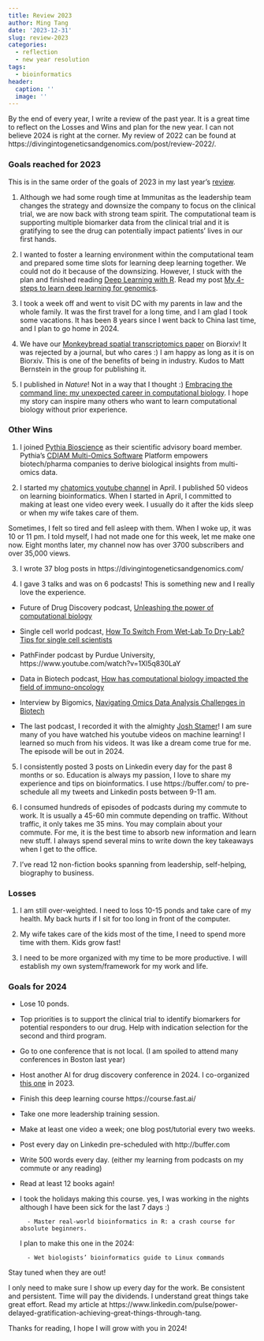 ```yaml
---
title: Review 2023
author: Ming Tang
date: '2023-12-31'
slug: review-2023
categories:
  - reflection
  - new year resolution
tags:
  - bioinformatics
header:
  caption: ''
  image: ''
---
```


By the end of every year, I write a review of the past year. It is a great time
to reflect on the Losses and Wins and plan for the new year. I can not believe 2024
is right at the corner. My review of 2022 can be found at https://divingintogeneticsandgenomics.com/post/review-2022/.


### Goals reached for 2023

This is in the same order of the goals of 2023 in my last year's [review](https://divingintogeneticsandgenomics.com/post/review-2022/).

1. Although we had some rough time at Immunitas as the leadership team changes 
the strategy and downsize the company to focus on the clinical trial, we are 
now back with strong team spirit. The computational team is supporting multiple
biomarker data from the clinical trial and it is gratifying to see the drug can
potentially impact patients' lives in our first hands. 

2. I wanted to foster a learning environment within the computational team and
prepared some time slots for learning deep learning together. We could not do
it because of the downsizing. However, I stuck with the plan and finished reading
[Deep Learning with R](https://www.manning.com/books/deep-learning-with-r). 
Read my post [My 4-steps to learn deep learning for genomics](https://divingintogeneticsandgenomics.com/post/how-i-am-learning-deep-learning/).

3. I took a week off and went to visit DC with my parents in law and the whole family.
It was the first travel for a long time, and I am glad I took some vacations. 
It has been 8 years since I went back to China last time, and I plan to go home
in 2024.

4. We have our [Monkeybread spatial transcriptomics paper](https://www.biorxiv.org/content/10.1101/2023.09.14.557736v1) on Biorxiv! 
It was rejected by a journal, but who cares :) I am happy as long as it is on Biorxiv.
This is one of the benefits of being in industry. Kudos to Matt Bernstein in the 
group for publishing it.

5. I published in *Nature*! Not in a way that I thought :) [Embracing the command line: my unexpected career in computational biology](https://divingintogeneticsandgenomics.com/publication/2023-10-04-nature-career/). I hope my story can inspire many others who want to learn computational biology without prior experience.


### Other Wins

1.  I joined [Pythia Bioscience](https://www.linkedin.com/posts/pythia-bio_a-new-addition-to-our-scientific-advisory-activity-7100129598994071552-4Ihz/) as their 
scientific advisory board member. Pythia's [CDIAM Multi-Omics Software](https://www.pythiabio.com/multiomics-analysis-software) Platform empowers biotech/pharma companies to derive biological insights from multi-omics data.

2.  I started my [chatomics youtube channel](https://www.youtube.com/@chatomics/videos) in April. I published 50 videos on learning bioinformatics. When I started in April, I committed to making at least one video every week. I usually do it after the kids sleep or when my wife takes care of them.

Sometimes, I felt so tired and fell asleep with them. When I woke up, it was 10 or 11 pm. I told myself, I had not made one for this week, let me make one now. Eight months later, my channel now has over 3700 subscribers and over 35,000 views.

3.  I wrote 37 blog posts in https://divingintogeneticsandgenomics.com/

4.  I gave 3 talks and was on 6 podcasts! This is something new and I really love 
the experience. 

- Future of Drug Discovery podcast, [Unleashing the power of computational biology](https://podcasters.spotify.com/pod/show/fodd/episodes/FODD-13---Ming-Tommy-Tang---Unleashing-the-Power-of-Computational-Biology-e2amitj)

- Single cell world podcast, [How To Switch From Wet-Lab To Dry-Lab? Tips for single cell scientists](https://www.spreaker.com/user/16881494/ep-27-how-to-switch-from-wet-lab-to-dry-)

- PathFinder podcast by Purdue University, https://www.youtube.com/watch?v=1Xl5q830LaY

- Data in Biotech podcast, [How has computational biology impacted the field of immuno-oncology](https://podcasts.apple.com/gb/podcast/tommy-tang-on-building-a-dry-lab-team-selecting/id1708993594?i=1000632547739)

- Interview by Bigomics, [Navigating Omics Data Analysis Challenges in Biotech](https://www.linkedin.com/events/7123312378913419264/comments/)

- The last podcast, I recorded it with the almighty [Josh Stamer](https://statquest.org/about/)! 
I am sure many of you have watched his youtube videos on machine learning! I learned so much from
his videos. It was like a dream come true for me. The episode will be out in 2024.

5. I consistently posted 3 posts on Linkedin every day for the past 8 months or so.
Education is always my passion, I love to share my experience and tips on bioinformatics.
I use https://buffer.com/ to pre-schedule all my tweets and Linkedin posts between 9-11 am. 

6. I consumed hundreds of episodes of podcasts during my commute to work. It is usually
a 45-60 min commute depending on traffic. Without traffic, it only takes me 35 mins.
You may complain about your commute. For me, it is the best time to absorb new
information and learn new stuff. I always spend several mins to write down the key takeaways 
when I get to the office.

7. I've read 12 non-fiction books spanning from leadership, self-helping, biography to business.

### Losses 

1. I am still over-weighted. I need to loss 10-15 ponds and take care of my health.
My back hurts if I sit for too long in front of the computer.

2. My wife takes care of the kids most of the time, I need to spend more time with them.
Kids grow fast!

3. I need to be more organized with my time to be more productive. I will establish my own
system/framework for my work and life.

### Goals for 2024

*  Lose 10 ponds. 
*  Top priorities is to support the clinical trial to identify biomarkers for 
potential responders to our drug. Help with indication selection for the second and third program.
*  Go to one conference that is not local. (I am spoiled to attend many conferences in Boston last year)
*  Host another AI for drug discovery conference in 2024. I co-organized [this one](https://divingintogeneticsandgenomics.com/talk/2023-ai-conference/) in 2023.
*  Finish this deep learning course https://course.fast.ai/ 
*  Take one more leadership training session.
*  Make at least one video a week; one blog post/tutorial every two weeks.
*  Post every day on Linkedin pre-scheduled with http://buffer.com
*  Write 500 words every day. (either my learning from podcasts on my commute or any reading)
*  Read at least 12 books again!
* I took the holidays making this course. yes, I was working in the nights although I 
have been sick for the last 7 days :) 

        - Master real-world bioinformatics in R: a crash course for absolute beginners.
I plan to make this one in the 2024:

        - Wet biologists’ bioinformatics guide to Linux commands

Stay tuned when they are out!

I only need to make sure I show up every day for the work. Be consistent and persistent. 
Time will pay the dividends. I understand great things take great effort. Read my article at https://www.linkedin.com/pulse/power-delayed-gratification-achieving-great-things-through-tang.

Thanks for reading, I hope I will grow with you in 2024!



